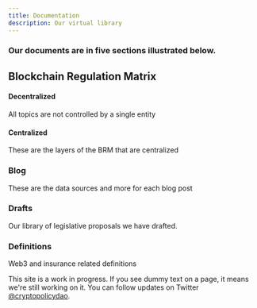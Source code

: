 ```yaml
---
title: Documentation
description: Our virtual library
---
```


### Our documents are in five sections illustrated below.

<div className="grid sm:grid-cols-1 gap-4 mt-6">
<Card>

## Blockchain Regulation Matrix

<Card href="/docs/documentation">

#### Decentralized

All topics are not controlled by a single entity

</Card>

<Card href="/docs/documentation/centralized" >

#### Centralized

These are the layers of the BRM that are centralized

</Card>
</Card>
</div>
<div className="grid sm:grid-cols-2 gap-4 mt-6">
<Card href="/docs/blog ">

### Blog

These are the data sources and more for each blog post

</Card>

<Card href="/docs/drafts" >

### Drafts

Our library of legislative proposals we have drafted.

</Card>

<Card href="/docs/definitions" >

### Definitions

Web3 and insurance related definitions

</Card>
</div>

<Callout>

This site is a work in progress. If you see dummy text on a page, it means we're still working on it. You can follow updates on Twitter [@cryptopolicydao](https://twitter.com/cryptopolicydao).

</Callout>
